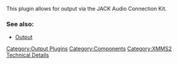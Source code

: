{{Navbar}}

This plugin allows for output via the JACK Audio Connection Kit.

===See also:===
* [[Component:Output | Output]]

[[Category:Output Plugins]]
[[Category:Components]]
[[Category:XMMS2 Technical Details]]
